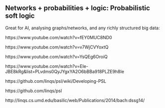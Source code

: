 
## Networks + probabilities + logic: Probabilistic soft logic

Great for AI, analysing graphs/networks, and any richly structured big data:


https://www.youtube.com/watch?v=fEY0MUC8ND0

https://www.youtube.com/watch?v=v7WjCVYoxtQ

https://www.youtube.com/watch?v=YsQEg6OroiQ

https://www.youtube.com/watch?v=EIe-JBE8kRg&list=PLvdms0QyJYgxYA2O6bBBa918PLZE9h8Ie



https://github.com/linqs/psl/wiki/Developing-PSL 

https://github.com/linqs/psl 

http://linqs.cs.umd.edu/basilic/web/Publications/2014/bach:dssg14/

